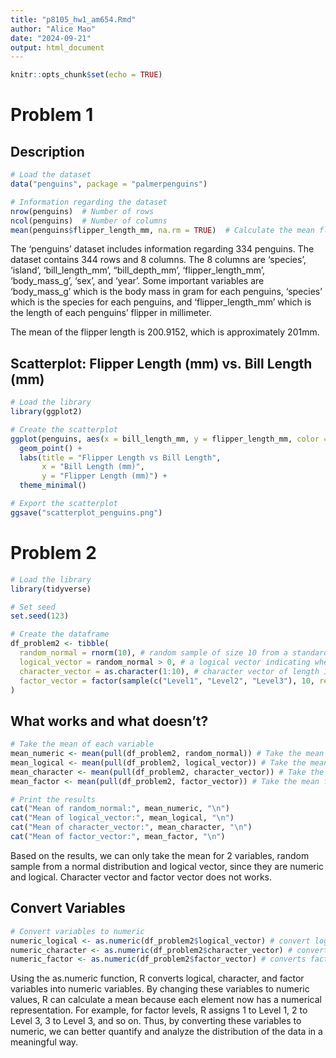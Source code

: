 ```yaml
---
title: "p8105_hw1_am654.Rmd"
author: "Alice Mao"
date: "2024-09-21"
output: html_document
---
```


```r
knitr::opts_chunk$set(echo = TRUE)
```

# Problem 1

## Description
```r
# Load the dataset
data("penguins", package = "palmerpenguins")
```

```r
# Information regarding the dataset
nrow(penguins)  # Number of rows
ncol(penguins)  # Number of columns
mean(penguins$flipper_length_mm, na.rm = TRUE)  # Calculate the mean flipper length
```

The 'penguins' dataset includes information regarding 334 penguins. The dataset contains 344 rows and 8 columns. The 8 columns are 'species', 'island', 'bill_length_mm', "bill_depth_mm', 'flipper_length_mm', 'body_mass_g', 'sex', and 'year'. Some important variables are 'body_mass_g' which is the body mass in gram for each penguins, 'species' which is the species for each penguins, and 'flipper_length_mm' which is the length of each penguins' flipper in millimeter. 

The mean of the flipper length is 200.9152, which is approximately 201mm. 

## Scatterplot: Flipper Length (mm) vs. Bill Length (mm)

```r
# Load the library
library(ggplot2)

# Create the scatterplot
ggplot(penguins, aes(x = bill_length_mm, y = flipper_length_mm, color = species)) +
  geom_point() +
  labs(title = "Flipper Length vs Bill Length",
       x = "Bill Length (mm)",
       y = "Flipper Length (mm)") +
  theme_minimal()
```

```r
# Export the scatterplot
ggsave("scatterplot_penguins.png")
```

# Problem 2

```r
# Load the library
library(tidyverse)

# Set seed
set.seed(123)

# Create the dataframe
df_problem2 <- tibble(
  random_normal = rnorm(10), # random sample of size 10 from a standard normal distribution
  logical_vector = random_normal > 0, # a logical vector indicating whether elements of the sample are greater than 0
  character_vector = as.character(1:10), # character vector of length 10
  factor_vector = factor(sample(c("Level1", "Level2", "Level3"), 10, replace = TRUE)) # a factor vector of length 10, with 3 different factor “levels”
)

```

## What works and what doesn’t?

```r

# Take the mean of each variable
mean_numeric <- mean(pull(df_problem2, random_normal)) # Take the mean for normal distribution sample
mean_logical <- mean(pull(df_problem2, logical_vector)) # Take the mean for logical vector
mean_character <- mean(pull(df_problem2, character_vector)) # Take the mean for character vector
mean_factor <- mean(pull(df_problem2, factor_vector)) # Take the mean for factor vector

# Print the results
cat("Mean of random_normal:", mean_numeric, "\n")
cat("Mean of logical_vector:", mean_logical, "\n")
cat("Mean of character_vector:", mean_character, "\n")
cat("Mean of factor_vector:", mean_factor, "\n")
```
Based on the results, we can only take the mean for 2 variables, random sample from a normal distribution and logical vector, since they are numeric and logical. Character vector and factor vector does not works. 


## Convert Variables
```r
# Convert variables to numeric
numeric_logical <- as.numeric(df_problem2$logical_vector) # convert logical variables, TRUE = 1, FALSE = 0
numeric_character <- as.numeric(df_problem2$character_vector) # convert character vectors
numeric_factor <- as.numeric(df_problem2$factor_vector) # converts factor levels
```

Using the as.numeric function, R converts logical, character, and factor variables into numeric variables. By changing these variables to numeric values, R can calculate a mean because each element now has a numerical representation. For example, for factor levels, R assigns 1 to Level 1, 2 to Level 3, 3 to Level 3, and so on. Thus, by converting these variables to numeric, we can better quantify and analyze the distribution of the data in a meaningful way. 






